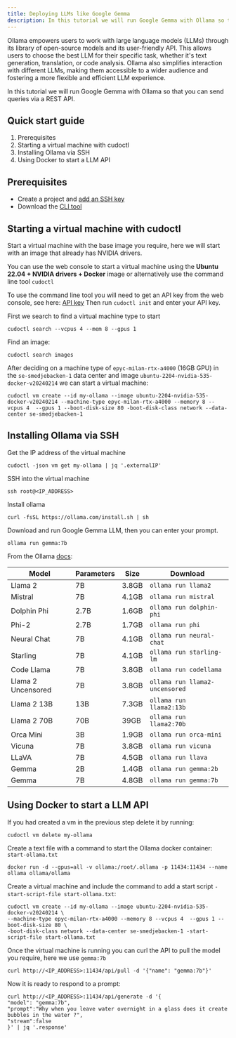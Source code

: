 ```yaml
---
title: Deploying LLMs like Google Gemma
description: In this tutorial we will run Google Gemma with Ollama so that you can send queries via a REST API.
---
```


Ollama empowers users to work with large language models (LLMs) through its library of open-source models and its user-friendly API. This allows users to choose the best LLM for their specific task, whether it's text generation, translation, or code analysis. Ollama also simplifies interaction with different LLMs, making them accessible to a wider audience and fostering a more flexible and efficient LLM experience.

In this tutorial we will run Google Gemma with Ollama so that you can send queries via a REST API.

## Quick start guide

1. Prerequisites
2. Starting a virtual machine with cudoctl
3. Installing Ollama via SSH
4. Using Docker to start a LLM API

## Prerequisites
- Create a project and [add an SSH key](/mdocs/tutorials/how-to-generate-ssh-keys)
- Download the [CLI tool](/mdocs/cli-tool)

## Starting a virtual machine with cudoctl
Start a virtual machine with the base image you require, here we will start with an image that already has NVIDIA drivers.

You can use the web console to start a virtual machine using the **Ubuntu 22.04 + NVIDIA drivers + Docker** image or alternatively use the command line tool ``cudoctl``

To use the command line tool you will need to get an API key from the web console, see here: [API key](/mdocs/getting-started)
Then run ``cudoctl init`` and enter your API key.

First we search to find a virtual machine type to start
```shell
cudoctl search --vcpus 4 --mem 8 --gpus 1
```

Find an image:
```shell
cudoctl search images
```

After deciding on a machine type of ``epyc-milan-rtx-a4000`` (16GB GPU) in the ``se-smedjebacken-1`` data center and image ``ubuntu-2204-nvidia-535-docker-v20240214`` we can start a virtual machine:

```shell
cudoctl vm create --id my-ollama --image ubuntu-2204-nvidia-535-docker-v20240214 --machine-type epyc-milan-rtx-a4000 --memory 8 --vcpus 4  --gpus 1 --boot-disk-size 80 -boot-disk-class network --data-center se-smedjebacken-1
```

## Installing Ollama via SSH
Get the IP address of the virtual machine
```shell
cudoctl -json vm get my-ollama | jq '.externalIP'
```
SSH into the virtual machine
```shell
ssh root@<IP_ADDRESS>
```
Install ollama
```shell
curl -fsSL https://ollama.com/install.sh | sh
```

Download and run Google Gemma LLM, then you can enter your prompt.
```shell
ollama run gemma:7b
```

From the Ollama [docs](https://github.com/ollama/ollama):

| Model              | Parameters | Size  | Download                       |
| ------------------ | ---------- | ----- | ------------------------------ |
| Llama 2            | 7B         | 3.8GB | `ollama run llama2`            |
| Mistral            | 7B         | 4.1GB | `ollama run mistral`           |
| Dolphin Phi        | 2.7B       | 1.6GB | `ollama run dolphin-phi`       |
| Phi-2              | 2.7B       | 1.7GB | `ollama run phi`               |
| Neural Chat        | 7B         | 4.1GB | `ollama run neural-chat`       |
| Starling           | 7B         | 4.1GB | `ollama run starling-lm`       |
| Code Llama         | 7B         | 3.8GB | `ollama run codellama`         |
| Llama 2 Uncensored | 7B         | 3.8GB | `ollama run llama2-uncensored` |
| Llama 2 13B        | 13B        | 7.3GB | `ollama run llama2:13b`        |
| Llama 2 70B        | 70B        | 39GB  | `ollama run llama2:70b`        |
| Orca Mini          | 3B         | 1.9GB | `ollama run orca-mini`         |
| Vicuna             | 7B         | 3.8GB | `ollama run vicuna`            |
| LLaVA              | 7B         | 4.5GB | `ollama run llava`             |
| Gemma              | 2B         | 1.4GB | `ollama run gemma:2b`          |
| Gemma              | 7B         | 4.8GB | `ollama run gemma:7b`          |

## Using Docker to start a LLM API

If you had created a vm in the previous step delete it by running:
```shell
cudoctl vm delete my-ollama
```

Create a text file with a command to start the Ollama docker container:
``start-ollama.txt``
```shell
docker run -d --gpus=all -v ollama:/root/.ollama -p 11434:11434 --name ollama ollama/ollama
```

Create a virtual machine and include the command to add a start script ``-start-script-file start-ollama.txt``:
```shell
cudoctl vm create --id my-ollama --image ubuntu-2204-nvidia-535-docker-v20240214 \
--machine-type epyc-milan-rtx-a4000 --memory 8 --vcpus 4  --gpus 1 --boot-disk-size 80 \
-boot-disk-class network --data-center se-smedjebacken-1 -start-script-file start-ollama.txt
```
Once the virtual machine is running you can curl the API to pull the model you require, here we use ``gemma:7b``
```shell
curl http://<IP_ADDRESS>:11434/api/pull -d '{"name": "gemma:7b"}'
```

Now it is ready to respond to a prompt:
```shell
curl http://<IP_ADDRESS>:11434/api/generate -d '{
"model": "gemma:7b",
"prompt":"Why when you leave water overnight in a glass does it create bubbles in the water ?",
"stream":false
}' | jq '.response'
```

